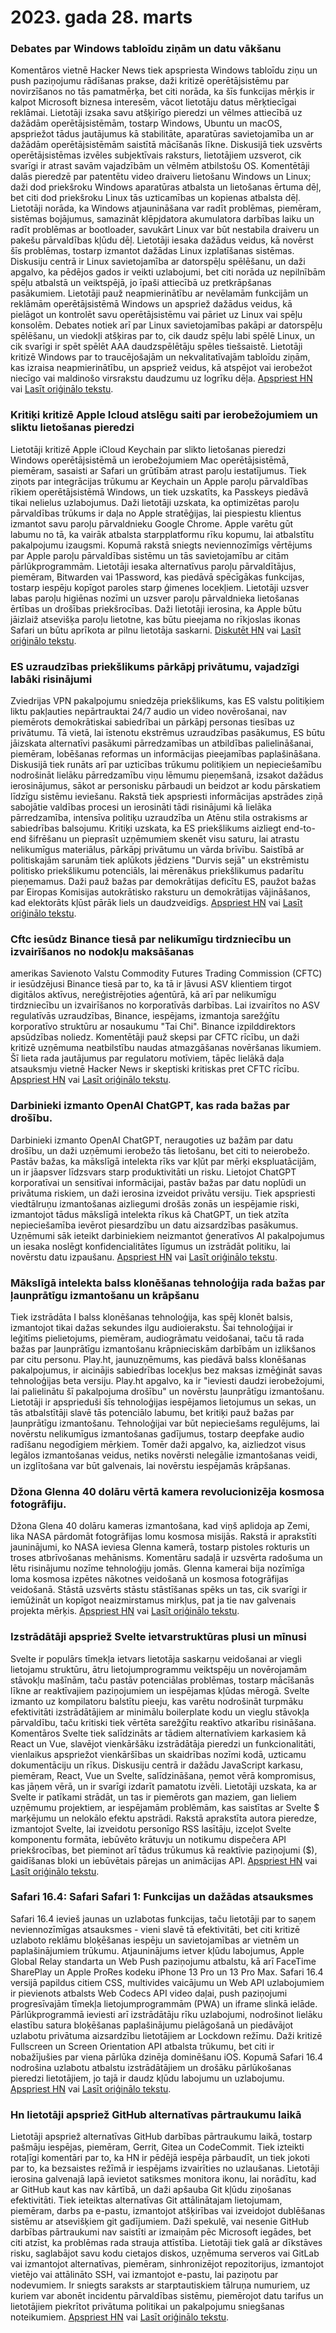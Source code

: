 

<CallToAction />

<Steps>

# 2023. gada 28. marts

### Debates par Windows tabloīdu ziņām un datu vākšanu

Komentāros vietnē Hacker News tiek apspriesta Windows tabloīdu ziņu un push paziņojumu rādīšanas prakse, daži kritizē operētājsistēmu par novirzīšanos no tās pamatmērķa, bet citi norāda, ka šīs funkcijas mērķis ir kalpot Microsoft biznesa interesēm, vācot lietotāju datus mērķtiecīgai reklāmai. Lietotāji izsaka savu atšķirīgo pieredzi un vēlmes attiecībā uz dažādām operētājsistēmām, tostarp Windows, Ubuntu un macOS, apspriežot tādus jautājumus kā stabilitāte, aparatūras savietojamība un ar dažādām operētājsistēmām saistītā mācīšanās līkne. Diskusijā tiek uzsvērts operētājsistēmas izvēles subjektīvais raksturs, lietotājiem uzsverot, cik svarīgi ir atrast savām vajadzībām un vēlmēm atbilstošu OS. Komentētāji dalās pieredzē par patentētu video draiveru lietošanu Windows un Linux; daži dod priekšroku Windows aparatūras atbalsta un lietošanas ērtuma dēļ, bet citi dod priekšroku Linux tās uzticamības un kopienas atbalsta dēļ. Lietotāji norāda, ka Windows atjaunināšana var radīt problēmas, piemēram, sistēmas bojājumus, samazināt klēpjdatora akumulatora darbības laiku un radīt problēmas ar bootloader, savukārt Linux var būt nestabila draiveru un pakešu pārvaldības kļūdu dēļ. Lietotāji iesaka dažādus veidus, kā novērst šīs problēmas, tostarp izmantot dažādas Linux izplatīšanas sistēmas. Diskusiju centrā ir Linux savietojamība ar datorspēļu spēlēšanu, un daži apgalvo, ka pēdējos gados ir veikti uzlabojumi, bet citi norāda uz nepilnībām spēļu atbalstā un veiktspējā, jo īpaši attiecībā uz pretkrāpšanas pasākumiem. Lietotāji pauž neapmierinātību ar nevēlamām funkcijām un reklāmām operētājsistēmā Windows un apspriež dažādus veidus, kā pielāgot un kontrolēt savu operētājsistēmu vai pāriet uz Linux vai spēļu konsolēm. Debates notiek arī par Linux savietojamības pakāpi ar datorspēļu spēlēšanu, un viedokļi atšķiras par to, cik daudz spēļu labi spēlē Linux, un cik svarīgi ir spēt spēlēt AAA daudzspēlētāju spēles tiešsaistē. Lietotāji kritizē Windows par to traucējošajām un nekvalitatīvajām tabloīdu ziņām, kas izraisa neapmierinātību, un apspriež veidus, kā atspējot vai ierobežot niecīgo vai maldinošo virsrakstu daudzumu uz logrīku dēļa. [Apspriest HN](http://news.ycombinator.com/item?id=35323121) vai [Lasīt oriģinālo tekstu](https://www.tomshardware.com/news/windows-keeps-feeding-tabloid-news).

### Kritiķi kritizē Apple Icloud atslēgu saiti par ierobežojumiem un sliktu lietošanas pieredzi

Lietotāji kritizē Apple iCloud Keychain par slikto lietošanas pieredzi Windows operētājsistēmā un ierobežojumiem Mac operētājsistēmā, piemēram, sasaisti ar Safari un grūtībām atrast paroļu iestatījumus. Tiek ziņots par integrācijas trūkumu ar Keychain un Apple paroļu pārvaldības rīkiem operētājsistēmā Windows, un tiek uzskatīts, ka Passkeys piedāvā tikai nelielus uzlabojumus. Daži lietotāji uzskata, ka optimizētas paroļu pārvaldības trūkums ir daļa no Apple stratēģijas, lai piespiestu klientus izmantot savu paroļu pārvaldnieku Google Chrome. Apple varētu gūt labumu no tā, ka vairāk atbalsta starpplatformu rīku kopumu, lai atbalstītu pakalpojumu izaugsmi. Kopumā rakstā sniegts neviennozīmīgs vērtējums par Apple paroļu pārvaldības sistēmu un tās savietojamību ar citām pārlūkprogrammām. Lietotāji iesaka alternatīvus paroļu pārvaldītājus, piemēram, Bitwarden vai 1Password, kas piedāvā spēcīgākas funkcijas, tostarp iespēju kopīgot paroles starp ģimenes locekļiem. Lietotāji uzsver labas paroļu higiēnas nozīmi un uzsver paroļu pārvaldnieka lietošanas ērtības un drošības priekšrocības. Daži lietotāji ierosina, ka Apple būtu jāizlaiž atsevišķa paroļu lietotne, kas būtu pieejama no rīkjoslas ikonas Safari un būtu aprīkota ar pilnu lietotāja saskarni. [Diskutēt HN](http://news.ycombinator.com/item?id=35329950) vai [Lasīt oriģinālo tekstu](https://cabel.com/2023/03/27/apple-passwords-deserve-an-app/).

### ES uzraudzības priekšlikums pārkāpj privātumu, vajadzīgi labāki risinājumi

Zviedrijas VPN pakalpojumu sniedzēja priekšlikums, kas ES valstu politiķiem liktu pakļauties nepārtrauktai 24/7 audio un video novērošanai, nav piemērots demokrātiskai sabiedrībai un pārkāpj personas tiesības uz privātumu. Tā vietā, lai īstenotu ekstrēmus uzraudzības pasākumus, ES būtu jāizskata alternatīvi pasākumi pārredzamības un atbildības palielināšanai, piemēram, lobēšanas reformas un informācijas pieejamības paplašināšana. Diskusijā tiek runāts arī par uzticības trūkumu politiķiem un nepieciešamību nodrošināt lielāku pārredzamību viņu lēmumu pieņemšanā, izsakot dažādus ierosinājumus, sākot ar personisku pārbaudi un beidzot ar kodu pārskatiem līdzīgu sistēmu ieviešanu. Rakstā tiek apspriesti informācijas apstrādes ziņā sabojātie valdības procesi un ierosināti tādi risinājumi kā lielāka pārredzamība, intensīva politiķu uzraudzība un Atēnu stila ostrakisms ar sabiedrības balsojumu. Kritiķi uzskata, ka ES priekšlikums aizliegt end-to-end šifrēšanu un pieprasīt uzņēmumiem skenēt visu saturu, lai atrastu nelikumīgus materiālus, pārkāpj privātumu un vārda brīvību. Saistībā ar politiskajām sarunām tiek aplūkots jēdziens "Durvis sejā" un ekstrēmistu politisko priekšlikumu potenciāls, lai mērenākus priekšlikumus padarītu pieņemamus. Daži pauž bažas par demokrātijas deficītu ES, paužot bažas par Eiropas Komisijas autokrātisko raksturu un demokrātijas vājināšanos, kad elektorāts kļūst pārāk liels un daudzveidīgs. [Apspriest HN](http://news.ycombinator.com/item?id=35321994) vai [Lasīt oriģinālo tekstu](https://mullvad.net/en/chatcontrol).

### Cftc iesūdz Binance tiesā par nelikumīgu tirdzniecību un izvairīšanos no nodokļu maksāšanas

amerikas Savienoto Valstu Commodity Futures Trading Commission (CFTC) ir iesūdzējusi Binance tiesā par to, ka tā ir ļāvusi ASV klientiem tirgot digitālos aktīvus, nereģistrējoties aģentūrā, kā arī par nelikumīgu tirdzniecību un izvairīšanos no korporatīvās darbības. Lai izvairītos no ASV regulatīvās uzraudzības, Binance, iespējams, izmantoja sarežģītu korporatīvo struktūru ar nosaukumu "Tai Chi". Binance izpilddirektors apsūdzības noliedz. Komentētāji pauž skepsi par CFTC rīcību, un daži kritizē uzņēmuma neatbilstību naudas atmazgāšanas novēršanas likumiem. Šī lieta rada jautājumus par regulatoru motīviem, tāpēc lielākā daļa atsauksmju vietnē Hacker News ir skeptiski kritiskas pret CFTC rīcību. [Apspriest HN](http://news.ycombinator.com/item?id=35327996) vai [Lasīt oriģinālo tekstu](https://www.docdroid.net/60YAbCz/cftc-binance-pdf).

### Darbinieki izmanto OpenAI ChatGPT, kas rada bažas par drošību.

Darbinieki izmanto OpenAI ChatGPT, neraugoties uz bažām par datu drošību, un daži uzņēmumi ierobežo tās lietošanu, bet citi to neierobežo. Pastāv bažas, ka mākslīgā intelekta rīks var kļūt par mērķi ekspluatācijām, un ir jāapsver līdzsvars starp produktivitāti un risku. Lietojot ChatGPT korporatīvai un sensitīvai informācijai, pastāv bažas par datu noplūdi un privātuma riskiem, un daži ierosina izveidot privātu versiju. Tiek apspriesti viedtālruņu izmantošanas aizliegumi drošās zonās un iespējamie riski, izmantojot tādus mākslīgā intelekta rīkus kā ChatGPT, un tiek atzīta nepieciešamība ievērot piesardzību un datu aizsardzības pasākumus. Uzņēmumi sāk ieteikt darbiniekiem neizmantot ģeneratīvos AI pakalpojumus un iesaka noslēgt konfidencialitātes līgumus un izstrādāt politiku, lai novērstu datu izpaušanu. [Apspriest HN](http://news.ycombinator.com/item?id=35330438) vai [Lasīt oriģinālo tekstu](https://www.darkreading.com/risk/employees-feeding-sensitive-business-data-chatgpt-raising-security-fears).

### Mākslīgā intelekta balss klonēšanas tehnoloģija rada bažas par ļaunprātīgu izmantošanu un krāpšanu

Tiek izstrādāta I balss klonēšanas tehnoloģija, kas spēj klonēt balsis, izmantojot tikai dažas sekundes ilgu audioierakstu. Šai tehnoloģijai ir leģitīms pielietojums, piemēram, audiogrāmatu veidošanai, taču tā rada bažas par ļaunprātīgu izmantošanu krāpnieciskām darbībām un izlikšanos par citu personu. Play.ht, jaunuzņēmums, kas piedāvā balss klonēšanas pakalpojumus, ir aicinājis sabiedrības locekļus bez maksas izmēģināt savas tehnoloģijas beta versiju. Play.ht apgalvo, ka ir "ieviesti daudzi ierobežojumi, lai palielinātu šī pakalpojuma drošību" un novērstu ļaunprātīgu izmantošanu. Lietotāji ir apsprieduši šīs tehnoloģijas iespējamos lietojumus un sekas, un tās atbalstītāji slavē tās potenciālo labumu, bet kritiķi pauž bažas par ļaunprātīgu izmantošanu. Tehnoloģijai var būt nepieciešams regulējums, lai novērstu nelikumīgus izmantošanas gadījumus, tostarp deepfake audio radīšanu negodīgiem mērķiem. Tomēr daži apgalvo, ka, aizliedzot visus legālos izmantošanas veidus, netiks novērsti nelegālie izmantošanas veidi, un izglītošana var būt galvenais, lai novērstu iespējamās krāpšanas.

### Džona Glenna 40 dolāru vērtā kamera revolucionizēja kosmosa fotogrāfiju.

Džona Glena 40 dolāru kameras izmantošana, kad viņš aplidoja ap Zemi, lika NASA pārdomāt fotogrāfijas lomu kosmosa misijās. Rakstā ir aprakstīti jauninājumi, ko NASA ieviesa Glenna kamerā, tostarp pistoles rokturis un troses atbrīvošanas mehānisms. Komentāru sadaļā ir uzsvērta radošuma un lētu risinājumu nozīme tehnoloģiju jomās. Glenna kamerai bija nozīmīga loma kosmosa izpētes nākotnes veidošanā un kosmosa fotogrāfijas veidošanā. Stāstā uzsvērts stāstu stāstīšanas spēks un tas, cik svarīgi ir iemūžināt un kopīgot neaizmirstamus mirkļus, pat ja tie nav galvenais projekta mērķis. [Apspriest HN](http://news.ycombinator.com/item?id=35328368) vai [Lasīt oriģinālo tekstu](https://petapixel.com/2023/03/23/how-john-glenns-40-camera-forced-nasa-to-rethink-space-missions/).

### Izstrādātāji apspriež Svelte ietvarstruktūras plusi un mīnusi

Svelte ir populārs tīmekļa ietvars lietotāja saskarņu veidošanai ar viegli lietojamu struktūru, ātru lietojumprogrammu veiktspēju un novērojamām stāvokļu mašīnām, taču pastāv potenciālas problēmas, tostarp mācīšanās līkne ar reaktīvajiem paziņojumiem un iespējamas kļūdas mērogā. Svelte izmanto uz kompilatoru balstītu pieeju, kas varētu nodrošināt turpmāku efektivitāti izstrādātājiem ar minimālu boilerplate kodu un vieglu stāvokļa pārvaldību, taču kritiski tiek vērtēta sarežģītu reaktīvo atkarību risināšana. Komentāros Svelte tiek salīdzināts ar tādiem alternatīviem karkasiem kā React un Vue, slavējot vienkāršāku izstrādātāja pieredzi un funkcionalitāti, vienlaikus apspriežot vienkāršības un skaidrības nozīmi kodā, uzticamu dokumentāciju un rīkus. Diskusiju centrā ir dažādu JavaScript karkasu, piemēram, React, Vue un Svelte, salīdzināšana, ņemot vērā kompromisus, kas jāņem vērā, un ir svarīgi izdarīt pamatotu izvēli. Lietotāji uzskata, ka ar Svelte ir patīkami strādāt, un tas ir piemērots gan maziem, gan lieliem uzņēmumu projektiem, ar iespējamām problēmām, kas saistītas ar Svelte $ marķējumu un nelokālo efektu apstrādi. Rakstā aprakstīta autora pieredze, izmantojot Svelte, lai izveidotu personīgo RSS lasītāju, izceļot Svelte komponentu formāta, iebūvēto krātuvju un notikumu dispečera API priekšrocības, bet pieminot arī tādus trūkumus kā reaktīvie paziņojumi ($), gaidīšanas bloki un iebūvētais pārejas un animācijas API. [Apspriest HN](http://news.ycombinator.com/item?id=35324430) vai [Lasīt oriģinālo tekstu](https://tyhopp.com/notes/thoughts-on-svelte).

### Safari 16.4: Safari Safari 1: Funkcijas un dažādas atsauksmes

Safari 16.4 ievieš jaunas un uzlabotas funkcijas, taču lietotāji par to saņem neviennozīmīgas atsauksmes - vieni slavē tā efektivitāti, bet citi kritizē uzlaboto reklāmu bloķēšanas iespēju un savietojamības ar vietnēm un paplašinājumiem trūkumu. Atjauninājums ietver kļūdu labojumus, Apple Global Relay standarta un Web Push paziņojumu atbalstu, kā arī FaceTime SharePlay un Apple ProRes kodeku iPhone 13 Pro un 13 Pro Max. Safari 16.4 versijā papildus citiem CSS, multivides vaicājumu un Web API uzlabojumiem ir pievienots atbalsts Web Codecs API video daļai, push paziņojumi progresīvajām tīmekļa lietojumprogrammām (PWA) un iframe slinkā ielāde. Pārlūkprogrammā ieviesti arī izstrādātāju rīku uzlabojumi, nodrošinot lielāku elastību satura bloķēšanas paplašinājumu pielāgošanā un piedāvājot uzlabotu privātuma aizsardzību lietotājiem ar Lockdown režīmu. Daži kritizē Fullscreen un Screen Orientation API atbalsta trūkumu, bet citi ir nobažījušies par viena pārlūka dzinēja dominēšanu iOS. Kopumā Safari 16.4 nodrošina uzlabotu atbalstu izstrādātājiem un drošāku pārlūkošanas pieredzi lietotājiem, jo tajā ir daudz kļūdu labojumu un uzlabojumu. [Apspriest HN](http://news.ycombinator.com/item?id=35329961) vai [Lasīt oriģinālo tekstu](https://webkit.org/blog/13966/webkit-features-in-safari-16-4/).

### Hn lietotāji apspriež GitHub alternatīvas pārtraukumu laikā

Lietotāji apspriež alternatīvas GitHub darbības pārtraukumu laikā, tostarp pašmāju iespējas, piemēram, Gerrit, Gitea un CodeCommit. Tiek izteikti rotaļīgi komentāri par to, ka HN ir pēdējā iespēja pārbaudīt, un tiek jokoti par to, ka bezsaistes režīmā ir iespējams izvairīties no uzlaušanas. Lietotāji ierosina galvenajā lapā ievietot satiksmes monitora ikonu, lai norādītu, kad ar GitHub kaut kas nav kārtībā, un daži apšauba Git kļūdu ziņošanas efektivitāti. Tiek ieteiktas alternatīvas Git attālinātajam lietojumam, piemēram, darbs pa e-pastu, izmantojot atšķirības vai izveidojot dublēšanas sistēmu ar atsevišķiem git gadījumiem. Daži spekulē, vai nesenie GitHub darbības pārtraukumi nav saistīti ar izmaiņām pēc Microsoft iegādes, bet citi atzīst, ka problēmas rada strauja attīstība. Lietotāji tiek galā ar dīkstāves risku, saglabājot savu kodu cietajos diskos, uzņēmuma serveros vai GitLab vai izmantojot alternatīvas, piemēram, sinhronizējot repozitorijus, izmantojot vietējo vai attālināto SSH, vai izmantojot e-pastu, lai paziņotu par nodevumiem. Ir sniegts saraksts ar starptautiskiem tālruņa numuriem, uz kuriem var abonēt incidentu pārvaldības sistēmu, piemērojot datu tarifus un lietotājiem piekrītot privātuma politikai un pakalpojumu sniegšanas noteikumiem. [Apspriest HN](http://news.ycombinator.com/item?id=35325709) vai [Lasīt oriģinālo tekstu](https://www.githubstatus.com/incidents/52z0j6phhnjs).

</Steps>
